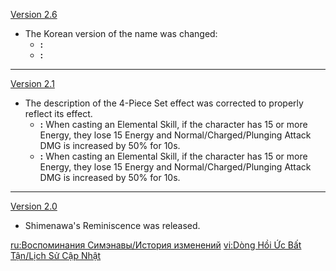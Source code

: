 {{Change History/Header}}
[[Version 2.6]]
* The Korean version of the name was changed:
** '''{{Color|Old}}:''' {{ko|추억의 시메{{Highlight|카자리}}|Chu'eok-ui Sime{{Highlight|kajari}}}}
** '''{{Color|New}}:''' {{ko|추억의 시메{{Highlight|나와}}|Chu'eok-ui Sime{{Highlight|nawa}}}}
----
[[Version 2.1]]
* The description of the 4-Piece Set effect was corrected to properly reflect its effect.
** '''{{Color|Old description}}:''' When casting an Elemental Skill, if the character has 15 or more Energy, they lose 15 Energy and Normal/Charged/Plunging Attack DMG is increased by 50% for 10s.
** '''{{Color|New description}}:''' When casting an Elemental Skill, if the character has 15 or more Energy, they lose 15 Energy and Normal/Charged/Plunging Attack DMG is increased by 50% for 10s. {{Highlight|This effect will not trigger again during that duration.}}
----
[[Version 2.0]]
* Shimenawa's Reminiscence was released.
<noinclude>


[[ru:Воспоминания Симэнавы/История изменений]]
[[vi:Dòng Hồi Ức Bất Tận/Lịch Sử Cập Nhật]]
</noinclude>